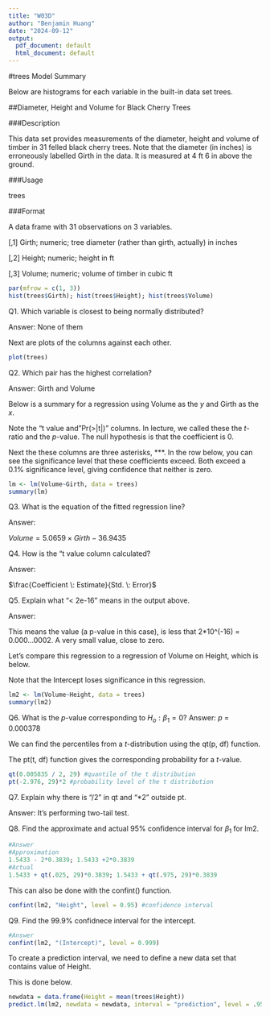 ```yaml
---
title: "W03D"
author: "Benjamin Huang"
date: "2024-09-12"
output:
  pdf_document: default
  html_document: default
---
```


#trees Model Summary

Below are histograms for each variable in the built-in data set trees.

##Diameter, Height and Volume for Black Cherry Trees

###Description

This data set provides measurements of the diameter, height and volume of timber in 31 felled black cherry trees. Note that the diameter (in inches) is erroneously labelled Girth in the data. It is measured at 4 ft 6 in above the ground.

###Usage

trees

###Format

A data frame with 31 observations on 3 variables.

[,1] Girth; numeric; tree diameter (rather than girth, actually) in inches

[,2] Height; numeric; height in ft

[,3] Volume; numeric; volume of timber in cubic ft

```r
par(mfrow = c(1, 3))
hist(trees$Girth); hist(trees$Height); hist(trees$Volume)
```

Q1. Which variable is closest to being normally distributed?

Answer: None of them

Next are plots of the columns against each other.

```r
plot(trees)
```

Q2. Which pair has the highest correlation?

Answer: Girth and Volume

Below is a summary for a regression using Volume as the $y$ and Girth as the $x$.

Note the "t value and "Pr(>|t|)" columns. In lecture, we called these the $t$-ratio and the $p$-value. The null hypothesis is that the coefficient is 0.

Next the these columns are three asterisks, ***. In the row below, you can see the significance level that these coefficients exceed. Both exceed a 0.1% significance level, giving confidence that neither is zero.

```r
lm <- lm(Volume~Girth, data = trees)
summary(lm)
```

Q3. What is the equation of the fitted regression line?

Answer:

$Volume = 5.0659 \times Girth - 36.9435$

Q4. How is the "t value column calculated?

Answer:

$\frac{Coefficient \: Estimate}{Std. \: Error}$


Q5. Explain what "< 2e-16" means in the output above.

Answer:

This means the value (a p-value in this case), is less that 2*10^(-16) = 0.000...0002. A very small value, close to zero.

Let's compare this regression to a regression of Volume on Height, which is below.

Note that the Intercept loses significance in this regression.

```r
lm2 <- lm(Volume~Height, data = trees)
summary(lm2)
```

Q6. What is the $p$-value corresponding to $H_o : \beta_1 = 0$?
Answer: $p$ = 0.000378

We can find the percentiles from a $t$-distribution using the qt(p, df) function.

The pt(t, df) function gives the corresponding probability for a $t$-value.
```r
qt(0.005835 / 2, 29) #quantile of the t distribution
pt(-2.976, 29)*2 #probability level of the t distribution
```

Q7. Explain why there is "/2" in qt and "*2" outside pt.

Answer:
It's performing two-tail test.

Q8. Find the approximate and actual 95% confidence interval for $\beta_1$ for lm2.
```r
#Answer
#Approximation
1.5433 - 2*0.3839; 1.5433 +2*0.3839
#Actual
1.5433 + qt(.025, 29)*0.3839; 1.5433 + qt(.975, 29)*0.3839
```

This can also be done with the confint() function.
```r
confint(lm2, "Height", level = 0.95) #confidence interval
```

Q9. Find the 99.9% confidnece interval for the intercept.
```r
#Answer
confint(lm2, "(Intercept)", level = 0.999)
```

To create a prediction interval, we need to define a new data set that contains value of Height.

This is done below.
```r
newdata = data.frame(Height = mean(trees$Height))
predict.lm(lm2, newdata = newdata, interval = "prediction", level = .95)
```


